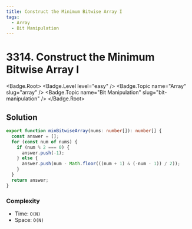```yaml
---
title: Construct the Minimum Bitwise Array I
tags:
  - Array
  - Bit Manipulation
---
```


# 3314. Construct the Minimum Bitwise Array I

<Badge.Root>
  <Badge.Level level="easy" />
  <Badge.Topic name="Array" slug="array" />
  <Badge.Topic name="Bit Manipulation" slug="bit-manipulation" />
</Badge.Root>

## Solution

```typescript filename="solution.ts" copy
export function minBitwiseArray(nums: number[]): number[] {
  const answer = [];
  for (const num of nums) {
    if (num % 2 === 0) {
      answer.push(-1);
    } else {
      answer.push(num - Math.floor(((num + 1) & (-num - 1)) / 2));
    }
  }
  return answer;
}
```

### Complexity

- Time: `O(N)`
- Space: `O(N)`

<ProblemLink
  codingSite="leetcode"
  href="https://leetcode.com/problems/construct-the-minimum-bitwise-array-i"
  title="Construct the Minimum Bitwise Array I"
/>
